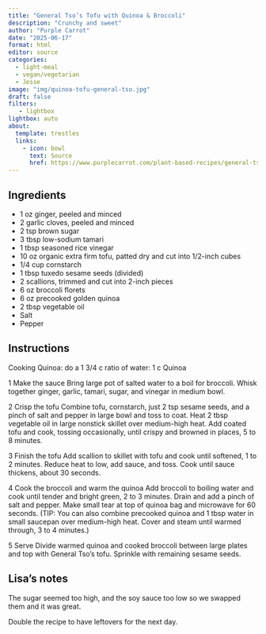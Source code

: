 ```yaml
---
title: "General Tso’s Tofu with Quinoa & Broccoli"
description: "Crunchy and sweet"
author: "Purple Carrot"
date: "2025-06-17"
format: html
editor: source
categories:
  - light-meal
  - vegan/vegetarian
  - Jesse
image: "img/quinoa-tofu-general-tso.jpg"
draft: false
filters:
   - lightbox
lightbox: auto
about:
  template: trestles
  links:
    - icon: bowl
      text: Source
      href: https://www.purplecarrot.com/plant-based-recipes/general-tso-s-tofu-with-quinoa-steamed-broccoli-d44d2ae1-8eae-4f4a-ba9c-13b969f0d209
---
```


## Ingredients

- 1 oz ginger, peeled and minced
- 2 garlic cloves, peeled and minced
- 2 tsp brown sugar
- 3 tbsp low-sodium tamari
- 1 tbsp seasoned rice vinegar
- 10 oz organic extra firm tofu, patted dry and cut into 1/2-inch cubes
- 1/4 cup cornstarch
- 1 tbsp tuxedo sesame seeds (divided)
- 2 scallions, trimmed and cut into 2-inch pieces
- 6 oz broccoli florets
- 6 oz precooked golden quinoa
- 2 tbsp vegetable oil
- Salt
- Pepper

## Instructions

Cooking Quinoa: do a 1 3/4 c ratio of water: 1 c Quinoa

1 Make the sauce
Bring large pot of salted water to a boil for broccoli. Whisk together ginger, garlic, tamari, sugar, and vinegar in medium bowl.

2 Crisp the tofu
Combine tofu, cornstarch, just 2 tsp sesame seeds, and a pinch of salt and pepper in large bowl and toss to coat. Heat 2 tbsp vegetable oil in large nonstick skillet over medium-high heat. Add coated tofu and cook, tossing occasionally, until crispy and browned in places, 5 to 8 minutes.

3 Finish the tofu
Add scallion to skillet with tofu and cook until softened, 1 to 2 minutes. Reduce heat to low, add sauce, and toss. Cook until sauce thickens, about 30 seconds.

4 Cook the broccoli and warm the quinoa
Add broccoli to boiling water and cook until tender and bright green, 2 to 3 minutes. Drain and add a pinch of salt and pepper. Make small tear at top of quinoa bag and microwave for 60 seconds. (TIP: You can also combine precooked quinoa and 1 tbsp water in small saucepan over medium-high heat. Cover and steam until warmed through, 3 to 4 minutes.)

5 Serve
Divide warmed quinoa and cooked broccoli between large plates and top with General Tso’s tofu. Sprinkle with remaining sesame seeds.

## Lisa's notes

The sugar seemed too high, and the soy sauce too low so we swapped them and it was great. 

Double the recipe to have leftovers for the next day. 